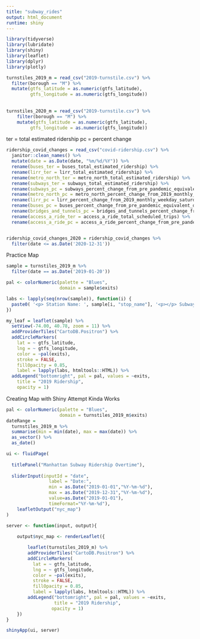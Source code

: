 ```yaml
---
title: "subway_rides"
output: html_document
runtime: shiny
---
```


```r
library(tidyverse)
library(lubridate)
library(shiny)
library(leaflet)
library(dplyr)
library(plotly)
```

```r
turnstiles_2019_m = read_csv("2019-turnstile.csv") %>% 
  filter(borough == "M") %>% 
  mutate(gtfs_latitude = as.numeric(gtfs_latitude),
         gtfs_longitude = as.numeric(gtfs_longitude))
  
  
turnstiles_2020_m = read_csv("2019-turnstile.csv") %>% 
    filter(borough == "M") %>% 
    mutate(gtfs_latitude = as.numeric(gtfs_latitude),
         gtfs_longitude = as.numeric(gtfs_longitude))
```

ter = total estimated ridership
pc = percent change 

```r
ridership_covid_changes = read_csv("covid-ridership.csv") %>% 
  janitor::clean_names() %>% 
  mutate(date = as.Date(date, "%m/%d/%Y")) %>% 
  rename(buses_ter = buses_total_estimated_ridership) %>% 
  rename(lirr_ter = lirr_total_estimated_ridership) %>% 
  rename(metro_north_ter = metro_north_total_estimated_ridership) %>% 
  rename(subways_ter = subways_total_estimated_ridership) %>% 
  rename(subways_pc = subways_percent_change_from_pre_pandemic_equivalent_day) %>% 
  rename(metro_north_pc = metro_north_percent_change_from_2019_monthly_weekday_saturday_sunday_average) %>% 
  rename(lirr_pc = lirr_percent_change_from_2019_monthly_weekday_saturday_sunday_average) %>% 
  rename(buses_pc = buses_percent_change_from_pre_pandemic_equivalent_day) %>% 
  rename(bridges_and_tunnels_pc = bridges_and_tunnels_percent_change_from_pre_pandemic_equivalent_day) %>% 
  rename(access_a_ride_ter = access_a_ride_total_scheduled_trips) %>% 
  rename(access_a_ride_pc = access_a_ride_percent_change_from_pre_pandemic_equivalent_day)


ridership_covid_changes_2020 = ridership_covid_changes %>% 
  filter(date <= as.Date('2020-12-31'))
```

Practice Map 
```r
sample = turnstiles_2019_m %>% 
  filter(date == as.Date('2019-01-20'))

pal <- colorNumeric(palette = "Blues",
                    domain = sample$exits)

labs <- lapply(seq(nrow(sample)), function(i) {
  paste0( '<p> Station Name: ', sample[i, "stop_name"], '<p></p> Subway Lines: ', sample[i, "daytime_routes"])
})

my_leaf = leaflet(sample) %>%
  setView(-74.00, 40.78, zoom = 11) %>%
  addProviderTiles("CartoDB.Positron") %>% 
  addCircleMarkers(
    lat = ~ gtfs_latitude, 
    lng = ~ gtfs_longitude, 
    color = ~pal(exits),
    stroke = FALSE, 
    fillOpacity = 0.85,
    label = lapply(labs, htmltools::HTML)) %>% 
  addLegend("bottomright", pal = pal, values = ~exits,
    title = "2019 Ridership",
    opacity = 1)
```

Creating Map with Shiny Attempt Kinda Works 
```r
pal <- colorNumeric(palette = "Blues",
                    domain = turnstiles_2019_m$exits)
dateRange = 
  turnstiles_2019_m %>% 
  summarise(min = min(date), max = max(date)) %>% 
  as_vector() %>% 
  as_date()

ui <- fluidPage(
    
  titlePanel("Manhattan Subway Ridership Overtime"),
    
  sliderInput(inputId = "date", 
                label = "Date:",
                min = as.Date("2019-01-01","%Y-%m-%d"),
                max = as.Date("2019-12-31","%Y-%m-%d"),
                value=as.Date("2019-01-01"),
                timeFormat="%Y-%m-%d"),
    leafletOutput("nyc_map")
)

server <- function(input, output){
    
    output$nyc_map <- renderLeaflet({

        leaflet(turnstiles_2019_m) %>%
        addProviderTiles("CartoDB.Positron") %>% 
        addCircleMarkers(
          lat = ~ gtfs_latitude, 
          lng = ~ gtfs_longitude, 
          color = ~pal(exits),
          stroke = FALSE, 
          fillOpacity = 0.85,
          label = lapply(labs, htmltools::HTML)) %>% 
        addLegend("bottomright", pal = pal, values = ~exits,
                  title = "2019 Ridership",
                 opacity = 1)
    })
}

shinyApp(ui, server)
```

